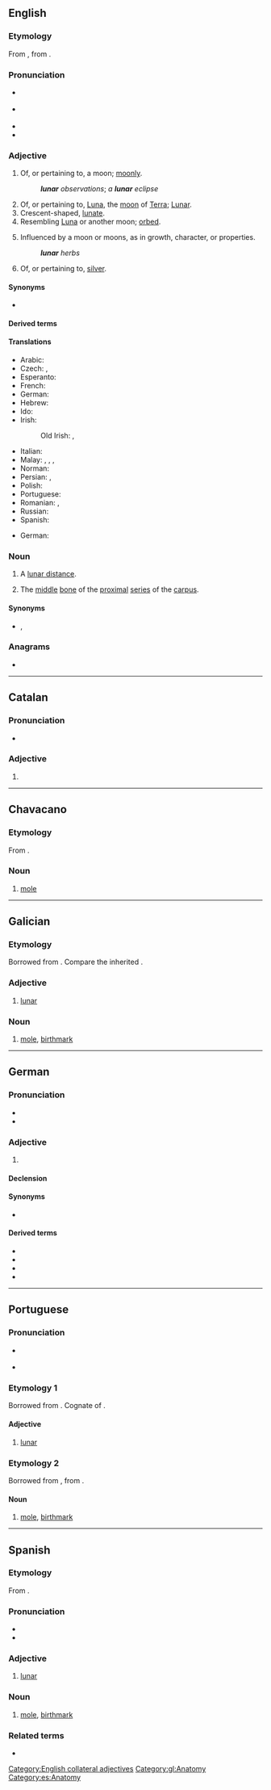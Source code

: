 {{also|Lunar}}
==English==

===Etymology===
{{PIE root|en|lewk}}
From {{der|en|frm|lunaire}}, from {{der|en|la|lūnāris}}.

===Pronunciation===
* {{a|UK}} {{IPA|/ˈluː.nə/|lang=en}}
* {{a|US}} {{IPA|/ˈlu.nɚ/|lang=en}}
* {{audio|en-us-lunar.ogg|Audio (US)|lang=en}}
* {{rhymes|uːnə(r)|lang=en}}

===Adjective===
{{en-adj|-}}

# Of, or pertaining to, a moon; [[moonly]].
#: '''''lunar''' observations''; ''a '''lunar''' eclipse''
# Of, or pertaining to, [[Luna]], the [[moon]] of [[Terra]]; [[Lunar]].
# Crescent-shaped, [[lunate]].
# Resembling [[Luna]] or another moon; [[orbed]].
#: {{rfquotek|Dryden}}
# Influenced by a moon or moons, as in growth, character, or properties.
#: '''''lunar''' herbs''
#: {{rfquotek|Francis Bacon}}
# {{lb|en|alchemy}} Of, or pertaining to, [[silver]].

====Synonyms====
* {{l|en|selenic}}

====Derived terms====
{{der3|title=Terms derived from ''lunar''
|[[lunacy]]
|[[lunate]]
|[[lunar caustic]]
|[[lunar cycle]]
|[[lunar distance]]
|[[lunar lifeboat]]
|[[lunar module]]
|[[lunar month]]
|[[lunar node]]
|[[lunar observation]]
|[[lunar orbit]]
|[[lunar year]]
|lang=en}}

====Translations====
{{trans-top|of, or pertaining to, the moon}}
* Arabic: {{t|ar|قَمَرِيّ}}
* Czech: {{t+|cs|lunární}}, {{t+|cs|měsíční}}
* Esperanto: {{t+|eo|luna}}
* French: {{t+|fr|lunaire}}
* German: {{t+|de|lunar}}
* Hebrew: {{t|he|יְרֵחִי|tr=y'rekhi|sc=Hebr}}
* Ido: {{t+|io|lunala}}
* Irish: {{t|ga|éascaí}}
*: Old Irish: {{t|sga|éscaide}}, {{t|sga|éscamail}}
{{trans-mid}}
* Italian: {{t+|it|lunare}}
* Malay: {{t+|ms|bulan}}, {{t|ms|kebulanan}}, {{t|ms|cendera}}, {{t|ms|qamari}}
* Norman: {{t|nrf|leunaithe}}
* Persian: {{t+|fa|قمری|tr=qamari|sc=fa-Arab}}, {{t|fa|مهشیدی|tr=mahšidi|sc=fa-Arab}}
* Polish: {{t-needed|pl}}
* Portuguese: {{t+|pt|lunar|m|f}}
* Romanian: {{t+|ro|lunar|m}}, {{t|ro|lunară|f}}
* Russian: {{t+|ru|лу́нный}}
* Spanish: {{t+|es|lunar|m|f}}
{{trans-bottom}}

{{trans-top|crescent shaped, lunate}}
{{trans-mid}}
{{trans-bottom}}

{{trans-top|of, or pertaining to, silver}}
{{trans-mid}}
{{trans-bottom}}

{{checktrans-top}}
* German: {{t-check|de|Mond-}}
{{trans-mid}}
{{trans-bottom}}

===Noun===
{{en-noun}}

# {{lb|en|astronomy}} A [[lunar distance]].
# {{lb|en|anatomy}} The [[middle]] [[bone]] of the [[proximal]] [[series]] of the [[carpus]].

====Synonyms====
* {{sense|bone}} {{l|en|intermedium}}, {{l|en|semilunar}}

{{Webster 1913}}

===Anagrams===
* {{anagrams|en|ulnar|urnal}}

[[Category:English collateral adjectives‎]]

----

==Catalan==

===Pronunciation===
* {{ca-IPA}}

===Adjective===
{{ca-adj|mf}}

# {{l|en|lunar}}

----

==Chavacano==

===Etymology===
From {{etyl|es|cbk}} {{m|es|lunar||mole}}.

===Noun===
{{head|cbk|noun}}

# {{lb|cbk|anatomy}} [[mole]]

----

==Galician==

===Etymology===
Borrowed from {{bor|gl|la|lūnāris|notext=1}}. Compare the inherited {{m|gl|luar}}.

===Adjective===
{{gl-adj|pl=lunares}}

# [[#English|lunar]]

===Noun===
{{gl-noun|m|lunares}}

# [[mole]], [[birthmark]]

[[Category:gl:Anatomy]]

----

==German==

===Pronunciation===
* {{IPA|/luˈnaːɐ̯/|lang=de}}
* {{audio|De-lunar.ogg|Audio|lang=de}}

===Adjective===
{{de-adj|-}}

# {{l|en|lunar}}

====Declension====
{{de-decl-adj-notcomp}}

====Synonyms====
* {{l|de|lunarisch}}

====Derived terms====
* {{l|de|Lunarorbit}}
* {{l|de|semilunar}}
* {{l|de|translunar}}
* {{l|de|zirkumlunar}}

----

==Portuguese==

===Pronunciation===
* {{a|PT}} {{IPA|/luˈnaɾ/|lang=pt}}
* {{hyphenation|lu|nar|lang=pt}}

===Etymology 1===
Borrowed from {{bor|pt|la|lūnāris|notext=1}}. Cognate of {{m|pt|luar}}.

====Adjective====
{{pt-adj|pl=lunares}}

# [[#English|lunar]]

===Etymology 2===
Borrowed from {{bor|pt|es|lunar|notext=1}}, from {{der|pt|la|lūnāris}}.

====Noun====
{{pt-noun|m|es}}

# [[mole]], [[birthmark]]

{{catlangname|pt|terms with multiple etymologies}}

----

==Spanish==

===Etymology===
From {{der|es|la|lūnāris}}.

===Pronunciation===
* {{es-IPA}}
* {{hyphenation|lu|nar|lang=es}}

===Adjective===
{{es-adj|pl=lunares}}

# [[#English|lunar]]

===Noun===
{{es-noun|m|es}}

# [[mole]], [[birthmark]]

===Related terms===
* {{l|es|luna}}

[[Category:es:Anatomy]]